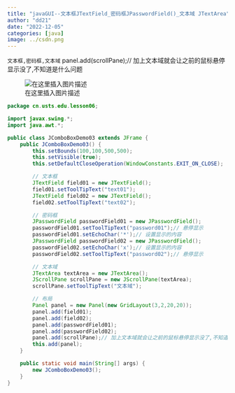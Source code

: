 ```yaml
---
title: "javaGUI--文本框JTextField_密码框JPasswordField()_文本域 JTextArea"
author: "dd21"
date: "2022-12-05" 
categories: [java]
image: ../csdn.png
---
```



`文本框,密码框,文本域`
panel.add(scrollPane);// 加上文本域就会让之前的鼠标悬停显示没了,不知道是什么问题

![在这里插入图片描述](https://img-blog.csdnimg.cn/1d904d15ab9741c6bbc1ed1444dcb44d.png?x-oss-process=image/watermark,type_ZHJvaWRzYW5zZmFsbGJhY2s,shadow_50,text_Q1NETiBA5aSn5q-beg==,size_20,color_FFFFFF,t_70,g_se,x_16)

```java
package cn.usts.edu.lesson06;

import javax.swing.*;
import java.awt.*;

public class JComboBoxDemo03 extends JFrame {
    public JComboBoxDemo03() {
        this.setBounds(100,100,500,500);
        this.setVisible(true);
        this.setDefaultCloseOperation(WindowConstants.EXIT_ON_CLOSE);

        // 文本框
        JTextField field01 = new JTextField();
        field01.setToolTipText("text01");
        JTextField field02 = new JTextField();
        field02.setToolTipText("text02");

        // 密码框
        JPasswordField passwordField01 = new JPasswordField();
        passwordField01.setToolTipText("password01");// 悬停显示
        passwordField01.setEchoChar('*');// 设置显示的内容
        JPasswordField passwordField02 = new JPasswordField();
        passwordField02.setEchoChar('x');// 设置显示的内容
        passwordField02.setToolTipText("password02");// 悬停显示

        // 文本域
        JTextArea textArea = new JTextArea();
        JScrollPane scrollPane = new JScrollPane(textArea);
        scrollPane.setToolTipText("文本域"); 

        // 布局
        Panel panel = new Panel(new GridLayout(3,2,20,20));
        panel.add(field01);
        panel.add(field02);
        panel.add(passwordField01);
        panel.add(passwordField02);
        panel.add(scrollPane);// 加上文本域就会让之前的鼠标悬停显示没了,不知道是什么问题
        this.add(panel);
    }

    public static void main(String[] args) {
        new JComboBoxDemo03();
    }
}

```

